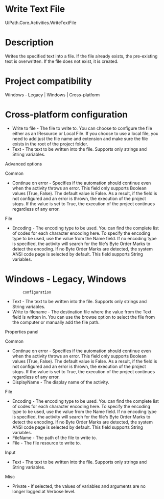 ﻿# Write Text File

UiPath.Core.Activities.WriteTextFile

# Description

Writes the specified text into a file. If the file already exists, the pre-existing
                text is overwritten. If the file does not exist, it is created.

# Project compatibility

Windows - Legacy | Windows | Cross-platform

# Cross-platform configuration

* Write to file - The file to write to. You can choose to configure the file either as an IResource or Local File. If you choose to use a local file, you need to add just the file name and extension and make sure the file exists in the root of the project folder.
* Text - The text to be written into the file. Supports only strings and String variables.

Advanced options

Common

* Continue on error - Specifies if the automation should continue even when the activity throws an error. This field only supports Boolean values (True, False). The default value is False. As a result, if the field is not configured and an error is thrown, the execution of the project stops. If the value is set to True, the execution of the project continues regardless of any error.

File

* Encoding - The encoding type to be used. You can find the complete list of codes for each character encoding here. To specify the encoding type to be used, use the value from the Name field. If no encoding type is specified, the activity will search for the file's Byte Order Marks to detect the encoding. If no Byte Order Marks are detected, the system ANSI code page is selected by default. This field supports String variables.

# Windows - Legacy, Windows
            configuration

* Text - The text to be written into the file. Supports only strings and String variables.
* Write to filename - The destination file where the value from the Text field is written in. You can use the browse option to select the file from the computer or manually add the file path.

Properties panel

Common

* Continue on error - Specifies if the automation should continue even when the activity throws an error. This field only supports Boolean values (True, False). The default value is False. As a result, if the field is not configured and an error is thrown, the execution of the project stops. If the value is set to True, the execution of the project continues regardless of any error.
* DisplayName - The display name of the activity.

File

* Encoding - The encoding type to be used. You can find the complete list of codes for each character encoding here. To specify the encoding type to be used, use the value from the Name field. If no encoding type is specified, the activity will search for the file's Byte Order Marks to detect the encoding. If no Byte Order Marks are detected, the system ANSI code page is selected by default. This field supports String variables.
* FileName - The path of the file to write to.
* File - The file resource to write to.

Input

* Text - The text to be written into the file. Supports only strings and String variables.

Misc

* Private - If selected, the values of variables and arguments are no longer logged at Verbose level.
